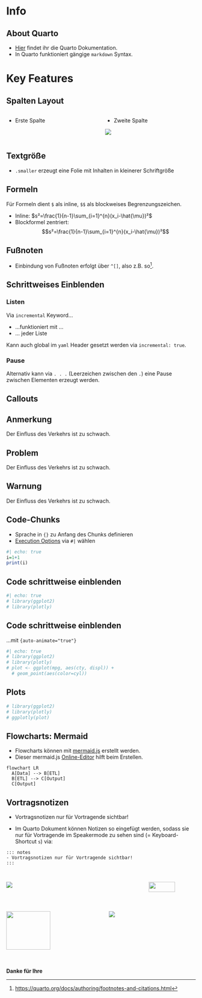 # Info

## About Quarto

-   [Hier](https://quarto.org/docs/guide/) findet ihr die Quarto Dokumentation.
-   In Quarto funktioniert gängige `markdown` Syntax.

# Key Features

## Spalten Layout

::: columns
::: {.column width="50%"}
-   Erste Spalte
:::

::: {.column width="50%"}
-   Zweite Spalte

![](./images/holistic_logo.png)
:::
:::

## Textgröße {.smaller}

-   `.smaller` erzeugt eine Folie mit Inhalten in kleinerer Schriftgröße

## Formeln

Für Formeln dient `$` als inline, `$$` als blockweises Begrenzungszeichen.

-   Inline: $s²=\frac{1}{n-1}\sum_{i=1}^{n}(x_i-\hat{\mu})²$
-   Blockformel zentriert: $$s²=\frac{1}{n-1}\sum_{i=1}^{n}(x_i-\hat{\mu})²$$

## Fußnoten

-   Einbindung von Fußnoten erfolgt über `^[]`, also z.B. so[^1].

[^1]: [https://quarto.org/docs/authoring/footnotes-and-citations.html](https://quarto.org/docs/authoring/footnotes-and-citations.html)

## Schrittweises Einblenden

### Listen

Via `incremental` Keyword...

::: incremental
-   ...funktioniert mit ...
-   ... jeder Liste
:::

Kann auch global im `yaml` Header gesetzt werden via `incremental: true`.

### Pause

Alternativ kann via `. . .` (Leerzeichen zwischen den `.`) eine Pause zwischen Elementen erzeugt werden.

## Callouts

::: callout-note
## Anmerkung

Der Einfluss des Verkehrs ist zu schwach.
:::

::: callout-warning
## Problem

Der Einfluss des Verkehrs ist zu schwach.
:::

::: callout-caution
## Warnung

Der Einfluss des Verkehrs ist zu schwach.
:::

## Code-Chunks

-   Sprache in `{}` zu Anfang des Chunks definieren
-   [Execution Options](https://quarto.org/docs/computations/execution-options.html) via `#|` wählen

```r
#| echo: true
i=1+1
print(i)
```

## Code schrittweise einblenden {auto-animate="true"}

```r
#| echo: true
# library(ggplot2)
# library(plotly)
```

## Code schrittweise einblenden {auto-animate="true"}

...mit `{auto-animate="true"}`

```r
#| echo: true
# library(ggplot2)
# library(plotly)
# plot <- ggplot(mpg, aes(cty, displ)) +
  # geom_point(aes(color=cyl))
```

## Plots

```r
# library(ggplot2)
# library(plotly)
# ggplotly(plot)
```

## Flowcharts: Mermaid

-   Flowcharts können mit [mermaid.js](https://mermaid.js.org/syntax/flowchart.html) erstellt werden.
-   Dieser mermaid.js [Online-Editor](https://mermaid.live/edit) hilft beim Erstellen.

```mermaid
flowchart LR
  A[Data] --> B[ETL]
  B[ETL] --> C[Output]
  C[Output]
```

## Vortragsnotizen

::: notes
-   Vortragsnotizen nur für Vortragende sichtbar!
:::

-   Im Quarto Dokument können Notizen so eingefügt werden, sodass sie nur für Vortragende im Speakermode zu sehen sind (= Keyboard-Shortcut `s`) via:

::: cell-output-stdout
```         
::: notes
- Vortragsnotizen nur für Vortragende sichtbar!
:::
```
:::

## {background-color="#a0c3d2"}
::: columns
::: {.column width="62%"}
<div class="image-container image1-container">
![](./images/INWT_podcast_promo.png){.image1}
</div>
:::
::: {.column width="11%"}
:::
::: {.column width="27%"}
<div class="image-container image2-container">
![](./images/INWT_podcast_qr_code.png){.image2 width="75%"}
</div>
:::
:::

## {background-color="#002A48" .smaller .last-slide}  

::: columns

:::{.column width="45%" .smaller}
![](./images/INWT_Logo-mit-Claim-RGB_M.png){.image3 width="75%"}

<div class="bottom-left">
**Danke für Ihre Aufmerksamkeit**  
<br>
INWT Statistics GmbH \
+49 (0)30 12082310 \    
www.inwt-statistics.de \
info@inwt-statistics.de    
</div>
:::

:::{.column width="5%"}
:::

:::{.column width="50%"}
![](./images/INWT_data_factory.png){.image4} 
:::

:::

